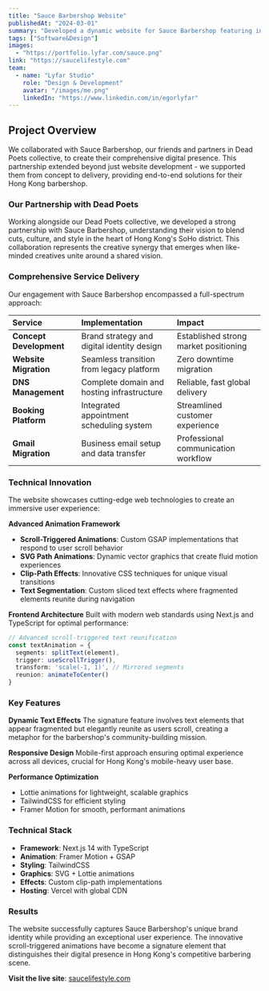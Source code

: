 ```yaml
---
title: "Sauce Barbershop Website"
publishedAt: "2024-03-01"
summary: "Developed a dynamic website for Sauce Barbershop featuring innovative scroll-triggered text animations. Implemented advanced SVG path animations and clip-path effects to create a unique sliced text effect where segmented elements reunite during scroll. The design incorporates both vertical and horizontal transformations, with mirrored segments using scale transformations to enhance visual impact."
tags: ["Software&Design"]
images:
  - "https://portfolio.lyfar.com/sauce.png"
link: "https://saucelifestyle.com"
team:
  - name: "Lyfar Studio"
    role: "Design & Development"
    avatar: "/images/me.png"
    linkedIn: "https://www.linkedin.com/in/egorlyfar"
---
```


## Project Overview

We collaborated with Sauce Barbershop, our friends and partners in Dead Poets collective, to create their comprehensive digital presence. This partnership extended beyond just website development - we supported them from concept to delivery, providing end-to-end solutions for their Hong Kong barbershop.

### Our Partnership with Dead Poets

Working alongside our Dead Poets collective, we developed a strong partnership with Sauce Barbershop, understanding their vision to blend cuts, culture, and style in the heart of Hong Kong's SoHo district. This collaboration represents the creative synergy that emerges when like-minded creatives unite around a shared vision.

### Comprehensive Service Delivery

Our engagement with Sauce Barbershop encompassed a full-spectrum approach:

| Service | Implementation | Impact |
| :--- | :--- | :--- |
| **Concept Development** | Brand strategy and digital identity design | Established strong market positioning |
| **Website Migration** | Seamless transition from legacy platform | Zero downtime migration |
| **DNS Management** | Complete domain and hosting infrastructure | Reliable, fast global delivery |
| **Booking Platform** | Integrated appointment scheduling system | Streamlined customer experience |
| **Gmail Migration** | Business email setup and data transfer | Professional communication workflow |

### Technical Innovation

The website showcases cutting-edge web technologies to create an immersive user experience:

**Advanced Animation Framework**
- **Scroll-Triggered Animations**: Custom GSAP implementations that respond to user scroll behavior
- **SVG Path Animations**: Dynamic vector graphics that create fluid motion experiences
- **Clip-Path Effects**: Innovative CSS techniques for unique visual transitions
- **Text Segmentation**: Custom sliced text effects where fragmented elements reunite during navigation

**Frontend Architecture**
Built with modern web standards using Next.js and TypeScript for optimal performance:

```typescript
// Advanced scroll-triggered text reunification
const textAnimation = {
  segments: splitText(element),
  trigger: useScrollTrigger(),
  transform: 'scale(-1, 1)', // Mirrored segments
  reunion: animateToCenter()
}
```

### Key Features

**Dynamic Text Effects**
The signature feature involves text elements that appear fragmented but elegantly reunite as users scroll, creating a metaphor for the barbershop's community-building mission.

**Responsive Design**
Mobile-first approach ensuring optimal experience across all devices, crucial for Hong Kong's mobile-heavy user base.

**Performance Optimization**
- Lottie animations for lightweight, scalable graphics
- TailwindCSS for efficient styling
- Framer Motion for smooth, performant animations

### Technical Stack

- **Framework**: Next.js 14 with TypeScript
- **Animation**: Framer Motion + GSAP
- **Styling**: TailwindCSS
- **Graphics**: SVG + Lottie animations
- **Effects**: Custom clip-path implementations
- **Hosting**: Vercel with global CDN

### Results

The website successfully captures Sauce Barbershop's unique brand identity while providing an exceptional user experience. The innovative scroll-triggered animations have become a signature element that distinguishes their digital presence in Hong Kong's competitive barbering scene.

**Visit the live site**: [saucelifestyle.com](https://saucelifestyle.com) 